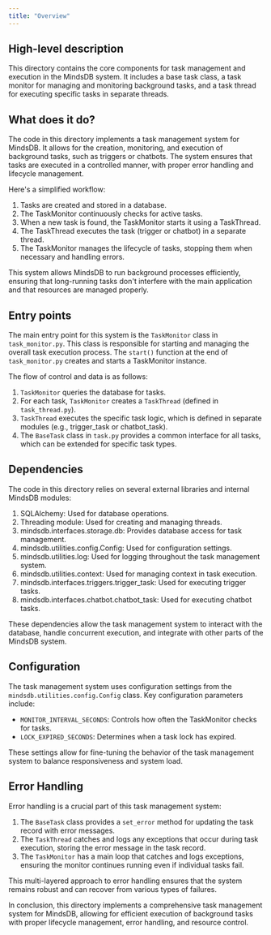 ```yaml
---
title: "Overview"
---
```


## High-level description
This directory contains the core components for task management and execution in the MindsDB system. It includes a base task class, a task monitor for managing and monitoring background tasks, and a task thread for executing specific tasks in separate threads.

## What does it do?
The code in this directory implements a task management system for MindsDB. It allows for the creation, monitoring, and execution of background tasks, such as triggers or chatbots. The system ensures that tasks are executed in a controlled manner, with proper error handling and lifecycle management.

Here's a simplified workflow:

1. Tasks are created and stored in a database.
2. The TaskMonitor continuously checks for active tasks.
3. When a new task is found, the TaskMonitor starts it using a TaskThread.
4. The TaskThread executes the task (trigger or chatbot) in a separate thread.
5. The TaskMonitor manages the lifecycle of tasks, stopping them when necessary and handling errors.

This system allows MindsDB to run background processes efficiently, ensuring that long-running tasks don't interfere with the main application and that resources are managed properly.

## Entry points
The main entry point for this system is the `TaskMonitor` class in `task_monitor.py`. This class is responsible for starting and managing the overall task execution process. The `start()` function at the end of `task_monitor.py` creates and starts a TaskMonitor instance.

The flow of control and data is as follows:

1. `TaskMonitor` queries the database for tasks.
2. For each task, `TaskMonitor` creates a `TaskThread` (defined in `task_thread.py`).
3. `TaskThread` executes the specific task logic, which is defined in separate modules (e.g., trigger_task or chatbot_task).
4. The `BaseTask` class in `task.py` provides a common interface for all tasks, which can be extended for specific task types.

## Dependencies
The code in this directory relies on several external libraries and internal MindsDB modules:

1. SQLAlchemy: Used for database operations.
2. Threading module: Used for creating and managing threads.
3. mindsdb.interfaces.storage.db: Provides database access for task management.
4. mindsdb.utilities.config.Config: Used for configuration settings.
5. mindsdb.utilities.log: Used for logging throughout the task management system.
6. mindsdb.utilities.context: Used for managing context in task execution.
7. mindsdb.interfaces.triggers.trigger_task: Used for executing trigger tasks.
8. mindsdb.interfaces.chatbot.chatbot_task: Used for executing chatbot tasks.

These dependencies allow the task management system to interact with the database, handle concurrent execution, and integrate with other parts of the MindsDB system.

## Configuration
The task management system uses configuration settings from the `mindsdb.utilities.config.Config` class. Key configuration parameters include:

- `MONITOR_INTERVAL_SECONDS`: Controls how often the TaskMonitor checks for tasks.
- `LOCK_EXPIRED_SECONDS`: Determines when a task lock has expired.

These settings allow for fine-tuning the behavior of the task management system to balance responsiveness and system load.

## Error Handling
Error handling is a crucial part of this task management system:

1. The `BaseTask` class provides a `set_error` method for updating the task record with error messages.
2. The `TaskThread` catches and logs any exceptions that occur during task execution, storing the error message in the task record.
3. The `TaskMonitor` has a main loop that catches and logs exceptions, ensuring the monitor continues running even if individual tasks fail.

This multi-layered approach to error handling ensures that the system remains robust and can recover from various types of failures.

In conclusion, this directory implements a comprehensive task management system for MindsDB, allowing for efficient execution of background tasks with proper lifecycle management, error handling, and resource control.
